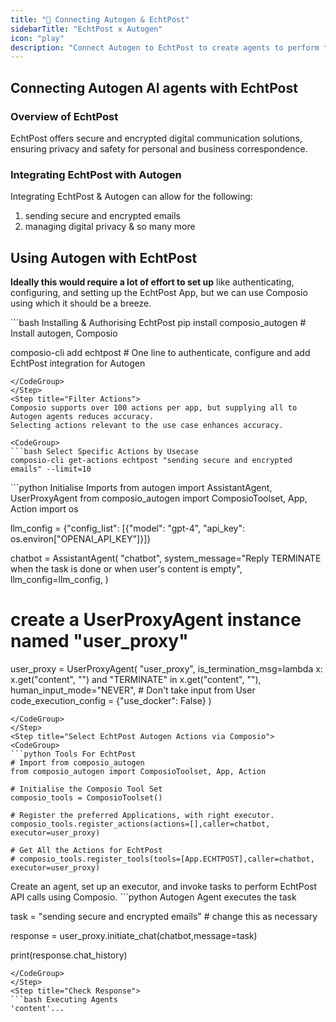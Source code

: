 ```yaml
---
title: "🚀 Connecting Autogen & EchtPost"
sidebarTitle: "EchtPost x Autogen"
icon: "play"
description: "Connect Autogen to EchtPost to create agents to perform tasks using natural language"
---
```


## Connecting Autogen AI agents with EchtPost

### Overview of EchtPost

EchtPost offers secure and encrypted digital communication solutions, ensuring privacy and safety for personal and business correspondence.

### Integrating EchtPost with Autogen

Integrating EchtPost & Autogen can allow for the following:

1. sending secure and encrypted emails
2. managing digital privacy
& so many more

## Using Autogen with EchtPost

<Steps>
<Step title="Setting Up the Environment">

**Ideally this would require a lot of effort to set up** like authenticating, configuring, and setting up the EchtPost App, but we can use Composio using which it should be a breeze.

<CodeGroup>
```bash Installing & Authorising EchtPost
pip install composio_autogen # Install autogen, Composio 

composio-cli add echtpost # One line to authenticate, configure and add EchtPost integration for Autogen
```
</CodeGroup>
</Step>
<Step title="Filter Actions">
Composio supports over 100 actions per app, but supplying all to Autogen agents reduces accuracy.
Selecting actions relevant to the use case enhances accuracy.

<CodeGroup>
```bash Select Specific Actions by Usecase
composio-cli get-actions echtpost "sending secure and encrypted emails" --limit=10
```
</CodeGroup>

</Step>
<Step title="Import Base Packages">

<CodeGroup>
```python Initialise Imports
from autogen import AssistantAgent, UserProxyAgent
from composio_autogen import ComposioToolset, App, Action
import os

llm_config = {"config_list": [{"model": "gpt-4", "api_key": os.environ["OPENAI_API_KEY"]}]}

chatbot = AssistantAgent(
    "chatbot",
    system_message="Reply TERMINATE when the task is done or when user's content is empty",
    llm_config=llm_config,
)

# create a UserProxyAgent instance named "user_proxy"
user_proxy = UserProxyAgent(
    "user_proxy",
    is_termination_msg=lambda x: x.get("content", "") and "TERMINATE" in x.get("content", ""),
    human_input_mode="NEVER", # Don't take input from User
    code_execution_config = {"use_docker": False}
)
```
</CodeGroup>
</Step>
<Step title="Select EchtPost Autogen Actions via Composio">
<CodeGroup>
```python Tools For EchtPost
# Import from composio_autogen
from composio_autogen import ComposioToolset, App, Action

# Initialise the Composio Tool Set
composio_tools = ComposioToolset()

# Register the preferred Applications, with right executor. 
composio_tools.register_actions(actions=[],caller=chatbot, executor=user_proxy)

# Get All the Actions for EchtPost
# composio_tools.register_tools(tools=[App.ECHTPOST],caller=chatbot, executor=user_proxy) 
```
</CodeGroup>
</Step>
<Step title="Execute the Agent">
Create an agent, set up an executor, and invoke tasks to perform EchtPost API calls using Composio. 
<CodeGroup>
```python Autogen Agent executes the task

task = "sending secure and encrypted emails" # change this as necessary

response = user_proxy.initiate_chat(chatbot,message=task)

print(response.chat_history)
```
</CodeGroup>
</Step>
<Step title="Check Response">
```bash Executing Agents
'content'...
```
</Step>
</Steps>
